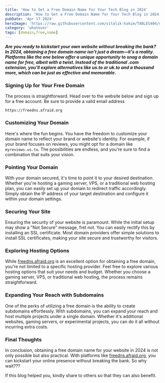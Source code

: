 ```yaml
---
title: 'How to Get a Free Domain Name for Your Tech Blog in 2024'
description: 'How to Get a Free Domain Name for Your Tech Blog in 2024'
pubDate: 'Apr 17 2024'
heroImage: 'https://raw.githubusercontent.com/vitalik-hakim/TABLES404/main/error_b/misc.png'
category: 'whatever'
tags: [domain,free,name]
---
```


***Are you ready to kickstart your own website without breaking the bank? In 2024, obtaining a free domain name isn't just a dream—it's a reality. Platforms like the one below offer a unique opportunity to snag a domain name for free, albeit with a twist. Instead of the traditional .com extension, you'll explore alternatives like us.to or uk.to and a thousand more, which can be just as effective and memorable.***

### Signing Up for Your Free Domain 
The process is straightforward. Head over to the website below and sign up for a free account. Be sure to provide a valid email address

```shell
https://freedns.afraid.org
```


### Customizing Your Domain

Here's where the fun begins. You have the freedom to customize your domain name to reflect your brand or website's identity. For example, if your brand focuses on reviews, you might opt for a domain like `myreviews.us.to`. The possibilities are endless, and you're sure to find a combination that suits your vision.

### Pointing Your Domain

With your domain secured, it's time to point it to your desired destination. Whether you're hosting a gaming server, VPS, or a traditional web hosting plan, you can easily set up your domain to redirect traffic accordingly. Simply obtain the IP address of your target destination and configure it within your domain settings.

### Securing Your Site

Ensuring the security of your website is paramount. While the initial setup may show a "Not Secure" message, fret not. You can easily rectify this by installing an SSL certificate. Most domain providers offer simple solutions to install SSL certificates, making your site secure and trustworthy for visitors.

### Exploring Hosting Options

While [freedns.afraid.org](https://freedns.afraid.org) is an excellent option for obtaining a free domain, you're not limited to a specific hosting provider. Feel free to explore various hosting options that suit your needs and budget. Whether you choose a gaming server, VPS, or traditional web hosting, the process remains straightforward.

### Expanding Your Reach with Subdomains

One of the perks of utilizing a free domain is the ability to create subdomains effortlessly. With subdomains, you can expand your reach and host multiple projects under a single domain. Whether it's additional websites, gaming servers, or experimental projects, you can do it all without incurring extra costs.

### Final Thoughts

In conclusion, obtaining a free domain name for your website in 2024 is not only possible but also practical. With platforms like [freedns.afraid.org](https://freedns.afraid.org), you can kickstart your online presence without breaking the bank. So why wait???

If this blog helped you, kindly share to others so that they can also benefit.
